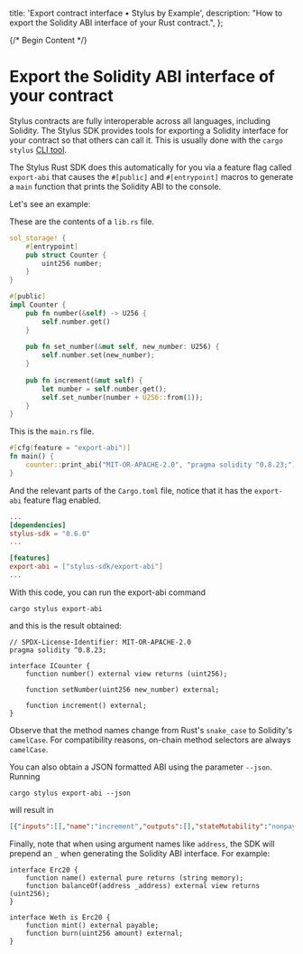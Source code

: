   title: 'Export contract interface • Stylus by Example',
  description:
    "How to export the Solidity ABI interface of your Rust contract.",
};

{/* Begin Content */}

# Export the Solidity ABI interface of your contract

Stylus contracts are fully interoperable across all languages, including Solidity. The Stylus SDK provides tools for exporting a Solidity interface for your contract so that others can call it. This is usually done with the `cargo stylus` [CLI tool](https://github.com/OffchainLabs/cargo-stylus).

The Stylus Rust SDK does this automatically for you via a feature flag called `export-abi` that causes the `#[public]` and `#[entrypoint]` macros to generate a `main` function that prints the Solidity ABI to the console.

Let's see an example:

These are the contents of a `lib.rs` file.

```rust
sol_storage! {
    #[entrypoint]
    pub struct Counter {
        uint256 number;
    }
}

#[public]
impl Counter {
    pub fn number(&self) -> U256 {
        self.number.get()
    }
    
    pub fn set_number(&mut self, new_number: U256) {
        self.number.set(new_number);
    }
    
    pub fn increment(&mut self) {
        let number = self.number.get();
        self.set_number(number + U256::from(1));
    }
}
```

This is the `main.rs` file.

```rust
#[cfg(feature = "export-abi")]
fn main() {
    counter::print_abi("MIT-OR-APACHE-2.0", "pragma solidity ^0.8.23;");
}
```

And the relevant parts of the `Cargo.toml` file, notice that it has the `export-abi` feature flag enabled.

```toml
...
[dependencies]
stylus-sdk = "0.6.0"
...

[features]
export-abi = ["stylus-sdk/export-abi"]
...
```

With this code, you can run the export-abi command

```shell
cargo stylus export-abi
```

and this is the result obtained:

```solidity
// SPDX-License-Identifier: MIT-OR-APACHE-2.0
pragma solidity ^0.8.23;

interface ICounter {
    function number() external view returns (uint256);

    function setNumber(uint256 new_number) external;

    function increment() external;
}
```

Observe that the method names change from Rust's `snake_case` to Solidity's `camelCase`. For compatibility reasons, on-chain method selectors are always `camelCase`.

You can also obtain a JSON formatted ABI using the parameter `--json`. Running

```shell
cargo stylus export-abi --json
```

will result in

```json
[{"inputs":[],"name":"increment","outputs":[],"stateMutability":"nonpayable","type":"function"},{"inputs":[],"name":"number","outputs":[{"internalType":"uint256","name":"","type":"uint256"}],"stateMutability":"view","type":"function"},{"inputs":[{"internalType":"uint256","name":"new_number","type":"uint256"}],"name":"setNumber","outputs":[],"stateMutability":"nonpayable","type":"function"}]
```

Finally, note that when using argument names like `address`, the SDK will prepend an `_` when generating the Solidity ABI interface. For example:

```solidity
interface Erc20 {
    function name() external pure returns (string memory);
    function balanceOf(address _address) external view returns (uint256);
}

interface Weth is Erc20 {
    function mint() external payable;
    function burn(uint256 amount) external;
}
```

